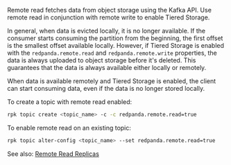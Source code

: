 Remote read fetches data from object storage using the Kafka API. Use remote read in conjunction with remote write to enable Tiered Storage. 

In general, when data is evicted locally, it is no longer available. If the consumer starts consuming the partition from the beginning, the first offset is the smallest offset available locally. However, if Tiered Storage is enabled with the `redpanda.remote.read` and `redpanda.remote.write` properties, the data is always uploaded to object storage before it's deleted. This guarantees that the data is always available either locally or remotely.

When data is available remotely and Tiered Storage is enabled, the client can start consuming data, even if the data is no longer stored locally. 

To create a topic with remote read enabled:

```bash
rpk topic create <topic_name> -c -c redpanda.remote.read=true
```

To enable remote read on an existing topic:

```bash
rpk topic alter-config <topic_name> --set redpanda.remote.read=true
```

See also: [Remote Read Replicas](../remote-read-replicas)